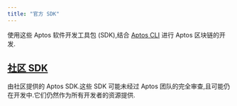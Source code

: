 ```yaml
---
title: "官方 SDK"
---
```




使用这些 Aptos 软件开发工具包 (SDK),结合 [Aptos CLI](/zh/build/cli) 进行 Aptos 区块链的开发.








<CardGrid>
  <LinkCard href="/zh/build/sdks/ts-sdk" title="Typescript SDK" description="Aptos Typescript SDK (推荐)" />

  <LinkCard href="/zh/build/sdks/python-sdk" title="Python SDK" description="Aptos Python SDK" />

  <LinkCard href="/zh/build/sdks/go-sdk" title="Go SDK" description="Aptos Go SDK" />

  <LinkCard href="/zh/build/sdks/dotnet-sdk" title="C#/.NET SDK" description="Aptos .NET SDK" />

  <LinkCard href="/zh/build/sdks/rust-sdk" title="Rust SDK" description="Aptos Rust SDK" />

  <LinkCard href="/zh/build/sdks/cpp-sdk" title="C++ / Unreal SDK" description="Aptos C++ / Unreal SDK" />

  <LinkCard href="/zh/build/sdks/unity-sdk" title="Unity SDK" description="Aptos Unity SDK" />

  <LinkCard href="/zh/build/sdks/wallet-adapter" title="Wallet Adapter" description="Aptos Wallet Adapter" />
</CardGrid>



## [社区 SDK](/zh/build/sdks/community-sdks)

由社区提供的 Aptos SDK.这些 SDK 可能未经过 Aptos 团队的完全审查,且可能仍在开发中.它们仍然作为所有开发者的资源提供.



<CardGrid>
  <LinkCard href="/zh/build/sdks/community-sdks/kotlin-sdk" title="Kotlin SDK" description="Aptos Kotlin Multiplatform SDK by Kaptos" />

  <LinkCard href="/zh/build/sdks/community-sdks/swift-sdk" title="Swift SDK" description="Aptos Swift SDK by Alcove" />
</CardGrid>
